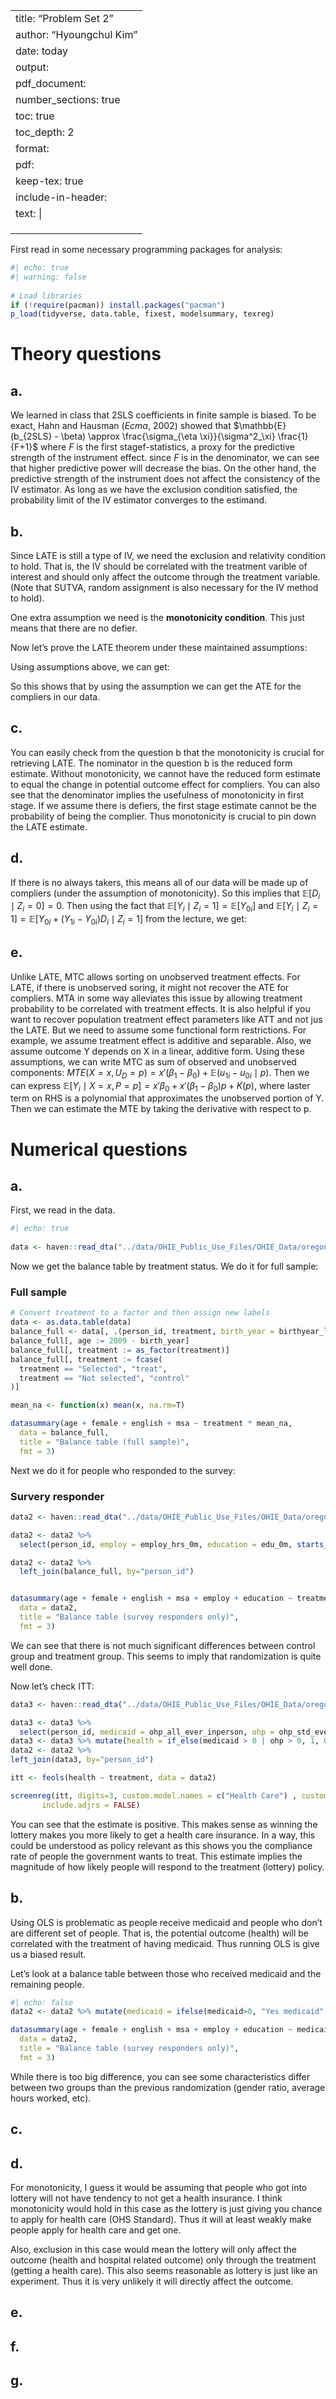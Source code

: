 
---
title: "Problem Set 2"
author: "Hyoungchul Kim"
date: today 
output:
  pdf_document:
    number_sections: true
    toc: true
    toc_depth: 2
format: 
  pdf:
    keep-tex: true
    include-in-header: 
       text: |
         \usepackage{fvextra}
         \DefineVerbatimEnvironment{Highlighting}{Verbatim}{breaklines,commandchars=\\\{\}}
         \DefineVerbatimEnvironment{OutputCode}{Verbatim}{breaklines,commandchars=\\\{\}}
---

First read in some necessary programming packages for analysis: 
```r
#| echo: true
#| warning: false 
 
# Load libraries
if (!require(pacman)) install.packages("pacman")
p_load(tidyverse, data.table, fixest, modelsummary, texreg)

```

# Theory questions

## a.

We learned in class that 2SLS coefficients in finite sample is biased. To be exact, Hahn and Hausman (*Ecma*, 2002) showed that $\mathbb{E}(b_{2SLS} - \beta) \approx \frac{\sigma_{\eta \xi}}{\sigma^2_\xi} \frac{1}{F+1}$ where $F$ is the first stagef-statistics, a proxy for the predictive strength of the instrument effect. since $F$ is in the denominator, we can see that higher predictive power will decrease the bias. On the other hand, the predictive strength of the instrument does not affect the consistency of the IV estimator. As long as we have the exclusion condition satisfied, the probability limit of the IV estimator converges to the estimand. 

## b.

Since LATE is still a type of IV, we need the exclusion and relativity condition to hold. That is, the IV should be correlated with the treatment varible of interest and should only affect the outcome through the treatment variable. (Note that SUTVA, random assignment is also necessary for the IV method to hold).

One extra assumption we need is the **monotonicity condition**. This just means that there are no defier. 

Now let's prove the LATE theorem under these maintained assumptions:

Using assumptions above, we can get:

\begin{align}
  \beta_{late} &= \frac{\mathbb{E}(Y_i \mid Z_i = 1) - \mathbb{E}(Y_i \mid Z_i = 0)}{\mathbb{E}(D_i \mid Z_i = 1) - \mathbb{E}(D_i \mid Z_i = 0)}\\
   &= \frac{\mathbb{E}[Y_{1i} - Y_{0i} \mid \text{compliers}]P(\text{compliers})}{P(\text{compliers})}\\
   &= \mathbb{E}[Y_{1i} - Y_{0i} \mid \text{compliers}]
\end{align}

So this shows that by using the assumption we can get the ATE for the compliers in our data. 

## c.

You can easily check from the question b that the monotonicity is crucial for retrieving LATE. The nominator in the question b is the reduced form estimate. Without monotonicity, we cannot have the reduced form estimate to equal the change in potential outcome effect for compliers. You can also see that the denominator implies the usefulness of monotonicity in first stage. If we assume there is defiers, the first stage estimate cannot be the probability of being the complier. Thus monotonicity is crucial to pin down the LATE estimate.

## d.

If there is no always takers, this means all of our data will be made up of compliers (under the assumption of monotonicity). So this implies that $\mathbb{E} [D_i \mid Z_i = 0] = 0$. Then using the fact that $\mathbb{E}[Y_i \mid Z_i = 1] = \mathbb{E}[Y_{0i}]$ and $\mathbb{E}[Y_i \mid Z_i = 1] = \mathbb{E}[Y_{0i} + (Y_{1i} - Y_{0i}) D_i \mid Z_i = 1]$ from the lecture, we get:

\begin{align}
 \beta_{late} &= \frac{\mathbb{E} [(Y_{1i}-Y_{0i}) D_i \mid Z_i = 1]}{P[D_i = 1 \mid Z_i =1]}\\
  &= \frac{\mathbb{E}[(Y_{1i} - Y_{0i}) (1) \mid D_i =1, Z_i =1] P[D_i = 1 \mid Z_i = 1]+ 0}{P[D_i = 1 \mid Z_i = 1]}\\
  &= \mathbb{E}[(Y_{1i} - Y_{0i} \mid D_i =1, Z_i = 1)]\\
  &= \mathbb{E}[(Y_{1i} - Y_{0i}) \mid D_i = 1] = ATT
\end{align}

## e.

Unlike LATE, MTC allows sorting on unobserved treatment effects. For LATE, if there is unobserved soring, it might not recover the ATE for compliers. MTA in some way alleviates this issue by allowing treatment probability to be correlated with treatment effects. It is also helpful if you want to recover population treatment effect parameters like ATT and not jus the LATE. But we need to assume some functional form restrictions. For example, we assume treatment effect is additive and separable. Also, we assume outcome Y depends on X in a linear, additive form. Using these assumptions, we can write MTC as sum of observed and unobserved components: $MTE(X=x, U_D = p) = x'(\beta_1 - \beta_0) + \mathbb{E}(u_{1i} - u_{0i} \mid p)$. Then we can express $\mathbb{E}[Y_i \mid X = x, P = p] = x' \beta_0 + x' (\beta_1 - \beta_0)p + K(p)$, where laster term on RHS is a polynomial that approximates the unobserved portion of Y. Then we can estimate the MTE by taking the derivative with respect to p.

# Numerical questions

## a.

First, we read in the data.

```r
#| echo: true
 
data <- haven::read_dta("../data/OHIE_Public_Use_Files/OHIE_Data/oregonhie_descriptive_vars.dta")

```

Now we get the balance table by treatment status. We do it for full sample:

### Full sample

```r

# Convert treatment to a factor and then assign new labels
data <- as.data.table(data)
balance_full <- data[, .(person_id, treatment, birth_year = birthyear_list, female = female_list, english = english_list, msa = zip_msa_list)]
balance_full[, age := 2009 - birth_year]
balance_full[, treatment := as_factor(treatment)]
balance_full[, treatment := fcase(
  treatment == "Selected", "treat",
  treatment == "Not selected", "control"
)]

mean_na <- function(x) mean(x, na.rm=T)

datasummary(age + female + english + msa ~ treatment * mean_na, 
  data = balance_full,
  title = "Balance table (full sample)",
  fmt = 3)

```

Next we do it for people who responded to the survey:

### Survery responder

```r

data2 <- haven::read_dta("../data/OHIE_Public_Use_Files/OHIE_Data/oregonhie_survey0m_vars.dta")

data2 <- data2 %>% 
  select(person_id, employ = employ_hrs_0m, education = edu_0m, starts_with("race"), starts_with("ins"), language = surv_lang_0m, )

data2 <- data2 %>% 
  left_join(balance_full, by="person_id")


datasummary(age + female + english + msa + employ + education ~ treatment * mean_na,
  data = data2,
  title = "Balance table (survey responders only)",
  fmt = 3)
```

We can see that there is not much significant differences between control group and treatment group. This seems to imply that randomization is quite well done.

Now let's check ITT:

```r

data3 <- haven::read_dta("../data/OHIE_Public_Use_Files/OHIE_Data/oregonhie_stateprograms_vars.dta")

data3 <- data3 %>% 
  select(person_id, medicaid = ohp_all_ever_inperson, ohp = ohp_std_ever_inperson)
data3 <- data3 %>% mutate(health = if_else(medicaid > 0 | ohp > 0, 1, 0))
data2 <- data2 %>% 
left_join(data3, by="person_id")

itt <- feols(health ~ treatment, data = data2)

screenreg(itt, digits=3, custom.model.names = c("Health Care") , custom.coef.map = list("treatmenttreat" = "Lottery"), include.rsquared = FALSE, 
       include.adjrs = FALSE)

```

You can see that the estimate is positive. This makes sense as winning the lottery makes you more likely to get a health care insurance. In a way, this could be understood as policy relevant as this shows you the compliance rate of people the government wants to treat. This estimate implies the magnitude of how likely people will respond to the treatment (lottery) policy.


## b.

Using OLS is problematic as people receive medicaid and people who don't are different set of people. That is, the potential outcome (health) will be correlated with the treatment of having medicaid. Thus running OLS is give us a biased result.

Let's look at a balance table between those who received medicaid and the remaining people.


\clearpage

```r
#| echo: false
data2 <- data2 %>% mutate(medicaid = ifelse(medicaid>0, "Yes medicaid", "No medicaid"))

datasummary(age + female + english + msa + employ + education ~ medicaid * mean_na,
  data = data2,
  title = "Balance table (survey responders only)",
  fmt = 3)

```

While there is too big difference, you can see some characteristics differ between two groups than the previous randomization (gender ratio, average hours worked, etc).

## c.

## d.

For monotonicity, I guess it would be assuming that people who got into lottery will not have tendency to not get a health insurance. I think monotonicity would hold in this case as the lottery is just giving you chance to apply for health care (OHS Standard). Thus it will at least weakly make people apply for health care and get one.

Also, exclusion in this case would mean the lottery will only affect the outcome (health and hospital related outcome) only through the treatment (getting a health care). This also seems reasonable as lottery is just like an experiment. Thus it is very unlikely it will directly affect the outcome.

## e.

## f.

## g.